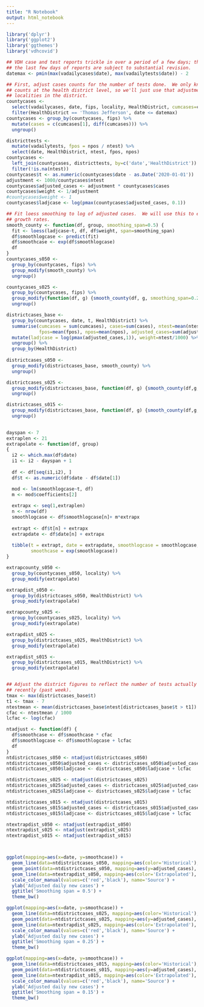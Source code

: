```yaml
---
title: "R Notebook"
output: html_notebook
---
```


```r
library('dplyr')
library('ggplot2')
library('ggthemes')
library('vdhcovid')
```


```r
## VDH case and test reports trickle in over a period of a few days; therefore,
## the last few days of reports are subject to substantial revision.
datemax <- pmin(max(vadailycases$date), max(vadailytests$date)) - 2

## First, adjust cases counts for the number of tests done.  We only know the test 
## counts at the health district level, so we'll just use that adjustment for all
## localities in the district.
countycases <- 
  select(vadailycases, date, fips, locality, HealthDistrict, cumcases=cases) %>%
  filter(HealthDistrict == 'Thomas Jefferson', date <= datemax)
countycases <- group_by(countycases, fips) %>% 
  mutate(cases = c(cumcases[1], diff(cumcases))) %>%
  ungroup()

districttests <- 
  mutate(vadailytests, fpos = npos / ntest) %>%
  select(date, HealthDistrict, ntest, fpos, npos)
countycases <- 
  left_join(countycases, districttests, by=c('date','HealthDistrict')) %>%
  filter(!is.na(ntest))
countycases$t <- as.numeric(countycases$date - as.Date('2020-01-01'))
adjustment <- 1000/countycases$ntest
countycases$adjusted_cases <- adjustment * countycases$cases
countycases$weight <- 1/adjustment
#countycases$weight <- 1
countycases$ladjcase <- log(pmax(countycases$adjusted_cases, 0.1))
```

```r
## Fit loess smoothing to log of adjusted cases.  We will use this to estimate 
## growth rates.
smooth_county <- function(df, group, smoothing_span=0.5) {
  fit <- loess(ladjcase~t, df, df$weight, span=smoothing_span)
  df$smoothlogcase <- predict(fit)
  df$smoothcase <- exp(df$smoothlogcase)
  df
}
countycases_s050 <- 
  group_by(countycases, fips) %>% 
  group_modify(smooth_county) %>%
  ungroup()

countycases_s025 <- 
  group_by(countycases, fips) %>% 
  group_modify(function(df, g) {smooth_county(df, g, smoothing_span=0.25)}) %>%
  ungroup()

districtcases_base <-
  group_by(countycases, date, t, HealthDistrict) %>%
  summarise(cumcases = sum(cumcases), cases=sum(cases), ntest=mean(ntest),
            fpos=mean(fpos), npos=mean(npos), adjusted_cases=sum(adjusted_cases)) %>%
  mutate(ladjcase = log(pmax(adjusted_cases,1)), weight=ntest/1000) %>%
  ungroup() %>%
  group_by(HealthDistrict)
  
districtcases_s050 <- 
  group_modify(districtcases_base, smooth_county) %>%
  ungroup()

districtcases_s025 <-
  group_modify(districtcases_base, function(df, g) {smooth_county(df,g, smoothing_span=0.25)}) %>%
  ungroup()

districtcases_s015 <-
  group_modify(districtcases_base, function(df, g) {smooth_county(df,g, smoothing_span=0.15)}) %>%
  ungroup()
  

```


```r
dayspan <- 7
extraplen <- 21
extrapolate <- function(df, group)
{
  i2 <- which.max(df$date)
  i1 <- i2 - dayspan + 1
  
  df <- df[seq(i1,i2), ]
  df$t <- as.numeric(df$date - df$date[1])

  mod <- lm(smoothlogcase~t, df)
  m <- mod$coefficients[2]
  
  extrapx <- seq(1,extraplen)
  n <- nrow(df)
  smoothlogcase <- df$smoothlogcase[n]+ m*extrapx
  
  extrapt <- df$t[n] + extrapx
  extrapdate <- df$date[n] + extrapx
  
  tibble(t = extrapt, date = extrapdate, smoothlogcase = smoothlogcase, 
         smoothcase = exp(smoothlogcase))
}

extrapcounty_s050 <- 
  group_by(countycases_s050, locality) %>%
  group_modify(extrapolate)

extrapdist_s050 <- 
  group_by(districtcases_s050, HealthDistrict) %>%
  group_modify(extrapolate)

extrapcounty_s025 <- 
  group_by(countycases_s025, locality) %>%
  group_modify(extrapolate)

extrapdist_s025 <- 
  group_by(districtcases_s025, HealthDistrict) %>%
  group_modify(extrapolate)

extrapdist_s015 <- 
  group_by(districtcases_s015, HealthDistrict) %>%
  group_modify(extrapolate)


## Adjust the district figures to reflect the number of tests actually being done
## recently (past week).
tmax <- max(districtcases_base$t)
t1 <- tmax - 7
ntestmean <- mean(districtcases_base$ntest[districtcases_base$t > t1])
cfac <- ntestmean / 1000
lcfac <- log(cfac)

ntadjust <- function(df) {
  df$smoothcase <- df$smoothcase * cfac
  df$smoothlogcase <- df$smoothlogcase + lcfac
  df  
}
ntdistrictcases_s050 <- ntadjust(districtcases_s050)
ntdistrictcases_s050$adjusted_cases <- districtcases_s050$adjusted_cases * cfac
ntdistrictcases_s050$ladjcase <- districtcases_s050$ladjcase + lcfac

ntdistrictcases_s025 <- ntadjust(districtcases_s025)
ntdistrictcases_s025$adjusted_cases <- districtcases_s025$adjusted_cases * cfac
ntdistrictcases_s025$ladjcase <- districtcases_s025$ladjcase + lcfac

ntdistrictcases_s015 <- ntadjust(districtcases_s015)
ntdistrictcases_s015$adjusted_cases <- districtcases_s015$adjusted_cases * cfac
ntdistrictcases_s015$ladjcase <- districtcases_s015$ladjcase + lcfac

ntextrapdist_s050 <- ntadjust(extrapdist_s050)
ntextrapdist_s025 <- ntadjust(extrapdist_s025)
ntextrapdist_s015 <- ntadjust(extrapdist_s015)



ggplot(mapping=aes(x=date, y=smoothcase)) +
  geom_line(data=ntdistrictcases_s050, mapping=aes(color='Historical'), size=1.2) +
  geom_point(data=ntdistrictcases_s050, mapping=aes(y=adjusted_cases), color='black') +
  geom_line(data=ntextrapdist_s050, mapping=aes(color='Extrapolated'), size=1.2) +
  scale_color_manual(values=c('red','black'), name='Source') +
  ylab('Adjusted daily new cases') +
  ggtitle('Smoothing span = 0.5') +
  theme_bw()

ggplot(mapping=aes(x=date, y=smoothcase)) +
  geom_line(data=ntdistrictcases_s025, mapping=aes(color='Historical'), size=1.2) +
  geom_point(data=ntdistrictcases_s025, mapping=aes(y=adjusted_cases), color='black') +
  geom_line(data=ntextrapdist_s025, mapping=aes(color='Extrapolated'), size=1.2) +
  scale_color_manual(values=c('red','black'), name='Source') +
  ylab('Adjusted daily new cases') +
  ggtitle('Smoothing span = 0.25') +
  theme_bw()

ggplot(mapping=aes(x=date, y=smoothcase)) +
  geom_line(data=ntdistrictcases_s015, mapping=aes(color='Historical'), size=1.2) +
  geom_point(data=ntdistrictcases_s015, mapping=aes(y=adjusted_cases), color='black') +
  geom_line(data=ntextrapdist_s015, mapping=aes(color='Extrapolated'), size=1.2) +
  scale_color_manual(values=c('red','black'), name='Source') +
  ylab('Adjusted daily new cases') +
  ggtitle('Smoothing span = 0.15') +
  theme_bw()


```
